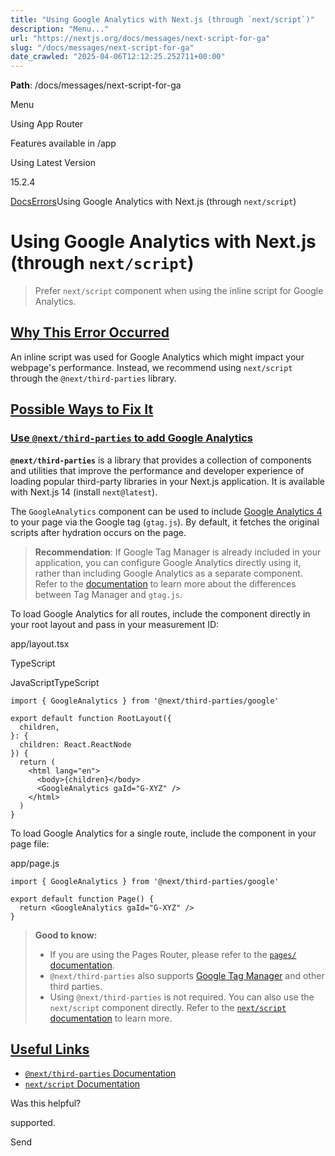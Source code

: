 ---
title: "Using Google Analytics with Next.js (through `next/script`)"
description: "Menu..."
url: "https://nextjs.org/docs/messages/next-script-for-ga"
slug: "/docs/messages/next-script-for-ga"
date_crawled: "2025-04-06T12:12:25.252711+00:00"
---

**Path**: /docs/messages/next-script-for-ga

Menu

Using App Router

Features available in /app

Using Latest Version

15.2.4

[Docs](/docs)[Errors](/docs)Using Google Analytics with Next.js (through `next/script`)

# Using Google Analytics with Next.js (through `next/script`)

> Prefer `next/script` component when using the inline script for Google Analytics.

## [Why This Error Occurred](#why-this-error-occurred)

An inline script was used for Google Analytics which might impact your webpage's performance. Instead, we recommend using `next/script` through the `@next/third-parties` library.

## [Possible Ways to Fix It](#possible-ways-to-fix-it)

### [Use `@next/third-parties` to add Google Analytics](#use-nextthird-parties-to-add-google-analytics)

**`@next/third-parties`** is a library that provides a collection of components and utilities that improve the performance and developer experience of loading popular third-party libraries in your Next.js application. It is available with Next.js 14 (install `next@latest`).

The `GoogleAnalytics` component can be used to include [Google Analytics
4](https://developers.google.com/analytics/devguides/collection/ga4) to your page via the Google tag (`gtag.js`). By default, it fetches the original scripts after hydration occurs on the page.

> **Recommendation**: If Google Tag Manager is already included in your application, you can
> configure Google Analytics directly using it, rather than including Google Analytics as a separate component. Refer to the [documentation](https://developers.google.com/analytics/devguides/collection/ga4/tag-options#what-is-gtm)
> to learn more about the differences between Tag Manager and `gtag.js`.

To load Google Analytics for all routes, include the component directly in your root layout and pass in your measurement ID:

app/layout.tsx

TypeScript

JavaScriptTypeScript

```
import { GoogleAnalytics } from '@next/third-parties/google'
 
export default function RootLayout({
  children,
}: {
  children: React.ReactNode
}) {
  return (
    <html lang="en">
      <body>{children}</body>
      <GoogleAnalytics gaId="G-XYZ" />
    </html>
  )
}
```

To load Google Analytics for a single route, include the component in your page file:

app/page.js

```
import { GoogleAnalytics } from '@next/third-parties/google'
 
export default function Page() {
  return <GoogleAnalytics gaId="G-XYZ" />
}
```

> **Good to know:**
>
> * If you are using the Pages Router, please refer to the [`pages/` documentation](/docs/pages/building-your-application/optimizing/third-party-libraries).
> * `@next/third-parties` also supports [Google Tag Manager](/docs/app/building-your-application/optimizing/third-party-libraries#google-tag-manager) and other third parties.
> * Using `@next/third-parties` is not required. You can also use the `next/script` component directly. Refer to the [`next/script` documentation](/docs/app/building-your-application/optimizing/scripts) to learn more.

## [Useful Links](#useful-links)

* [`@next/third-parties` Documentation](/docs/app/building-your-application/optimizing/third-party-libraries)
* [`next/script` Documentation](/docs/app/building-your-application/optimizing/scripts)

Was this helpful?

supported.

Send